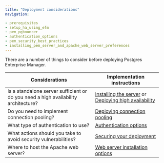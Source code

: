 ```yaml
---
title: "Deployment considerations"
navigation:

- prerequisites
- setup_ha_using_efm
- pem_pgbouncer
- authentication_options
- pem_security_best_practices
- installing_pem_server_and_apache_web_server_preferences
---
```


There are a number of things to consider before deploying Postgres Enterprise Manager. 

| Considerations                                                                     | Implementation instructions                                                                                                                         |
| ---------------------------------------------------------------------------------- | --------------------------------------------------------------------------------------------------------------------------------------------------- |
| Is a standalone server sufficient or do you need a high availability architecture? | [Installing the server](/pem/latest/installing/) or [Deploying high availability](setup_ha_using_efm/) |
| Do you need to implement connection pooling?                                       | [Deploying connection pooling](pem_pgbouncer/)                                                                    |
| What type of authentication to use?                                                | [Authentication options](authentication_options/)                                                                 |
| What actions should you take to avoid security vulnerabilities?                    | [Securing your deployment](pem_security_best_practices/)                                                          |
| Where to host the Apache web server?                                               | [Web server installation options](installing_pem_server_and_apache_web_server_preferences)    |

